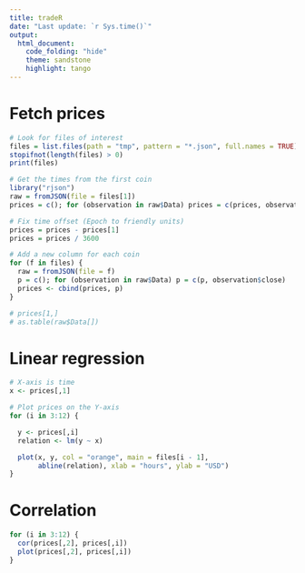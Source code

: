 ```yaml
---
title: tradeR
date: "Last update: `r Sys.time()`"
output:
  html_document:
    code_folding: "hide"
    theme: sandstone
    highlight: tango
---
```


# Fetch prices
```r
# Look for files of interest
files = list.files(path = "tmp", pattern = "*.json", full.names = TRUE)
stopifnot(length(files) > 0)
print(files)

# Get the times from the first coin
library("rjson")
raw = fromJSON(file = files[1])
prices = c(); for (observation in raw$Data) prices = c(prices, observation$time)

# Fix time offset (Epoch to friendly units)
prices = prices - prices[1]
prices = prices / 3600

# Add a new column for each coin
for (f in files) {
  raw = fromJSON(file = f)
  p = c(); for (observation in raw$Data) p = c(p, observation$close)
  prices <- cbind(prices, p)
}

# prices[1,]
# as.table(raw$Data[])
```

# Linear regression
```r
# X-axis is time
x <- prices[,1]

# Plot prices on the Y-axis
for (i in 3:12) {

  y <- prices[,i]
  relation <- lm(y ~ x)

  plot(x, y, col = "orange", main = files[i - 1], 
       abline(relation), xlab = "hours", ylab = "USD")
}
```

# Correlation
```r
for (i in 3:12) {
  cor(prices[,2], prices[,i])
  plot(prices[,2], prices[,i])
}
```
